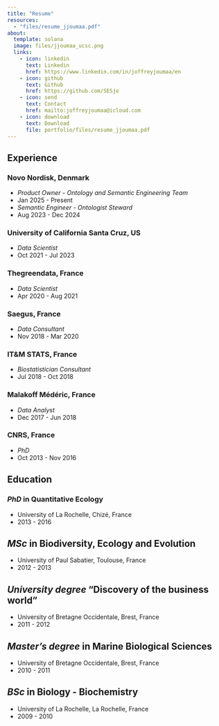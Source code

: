 ```yaml
---
title: "Resume"
resources:
  - "files/resume_jjoumaa.pdf"
about:
  template: solana
  image: files/jjoumaa_ucsc.png
  links:
    - icon: linkedin
      text: Linkedin
      href: https://www.linkedin.com/in/joffreyjoumaa/en
    - icon: github
      text: Github
      href: https://github.com/SESjo
    - icon: send
      text: Contact
      href: mailto:joffreyjoumaa@icloud.com
    - icon: download
      text: Download
      file: portfolio/files/resume_jjoumaa.pdf
---
```


## Experience

### Novo Nordisk, Denmark

* *Product Owner - Ontology and Semantic Engineering Team*
* Jan 2025 - Present
* *Semantic Engineer - Ontologist Steward*
* Aug 2023 - Dec 2024

### University of California Santa Cruz, US

* *Data Scientist*  
* Oct 2021 - Jul 2023  

### Thegreendata, France  

* *Data Scientist* 
* Apr 2020 - Aug 2021  

### Saegus, France

* *Data Consultant*
* Nov 2018 - Mar 2020  

### IT&M STATS, France

* *Biostatistician Consultant*
* Jul 2018 - Oct 2018  

### Malakoff Médéric, France

* *Data Analyst*
* Dec 2017 - Jun 2018  

### CNRS, France

* *PhD*  
* Oct 2013 - Nov 2016  

## Education

### *PhD* in Quantitative Ecology  

* University of La Rochelle, Chizé, France  
* 2013 - 2016  

## *MSc* in Biodiversity, Ecology and Evolution  

* University of Paul Sabatier, Toulouse, France  
* 2012 - 2013  

## *University degree* "Discovery of the business world"  

* University of Bretagne Occidentale, Brest, France  
* 2011 - 2012  

## *Master's degree* in Marine Biological Sciences

* University of Bretagne Occidentale, Brest, France 
* 2010 - 2011  

## *BSc* in Biology - Biochemistry  

* University of La Rochelle, La Rochelle, France  
* 2009 - 2010  